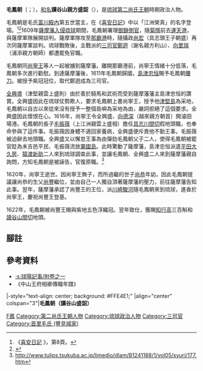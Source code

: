'''毛鳳朝'''（{{ryu|r=毛鳳朝|kn=モーブチョー|rm=Mō Buchō}}；{{bd|1556年||1632年||catIdx=M毛}}），[[和名|和名]]'''讀谷山親方盛韶'''（{{ryu|r=讀谷山 親方 盛韶|shin=読谷山 親方 盛韶|kn=ユンタンジャ ウェーカタ セーショー|rm=Yuntanja Ueekata Seeshō}}），是[[琉球國|琉球]][[第二尚氏王朝|第二尚氏王朝]]時期政治人物。

毛鳳朝是毛氏[[富川殿內|富川殿內]]第五世當主，在《[[喜安日記|喜安日記]]》中以「江洲榮真」的名字登場。<ref>《[http://www.tulips.tsukuba.ac.jp/limedio/dlam/B1241192/1/vol09/tsb/2113.htm 喜安日記] {{webarchive|url=https://web.archive.org/web/20120707212320/http://www.tulips.tsukuba.ac.jp/limedio/dlam/B1241192/1/vol09/tsb/2113.htm |date=2012-07-07 }}》，第8頁。</ref><ref>{{cite web |url=http://www.tulips.tsukuba.ac.jp/limedio/dlam/B1241186/1/vol03/naha/rekiho.txt |title=存档副本 |accessdate=2012-08-19 |deadurl=yes |archiveurl=https://web.archive.org/web/20080630093315/http://www.tulips.tsukuba.ac.jp/limedio/dlam/B1241186/1/vol03/naha/rekiho.txt |archivedate=2008-06-30 }}</ref>1609年[[薩摩入侵琉球|薩摩藩入侵琉球]]期間，毛鳳朝署理[[御鎖側官|御鎖側官]]，隨[[菊隱|菊隱]]前去[[運天港|運天港]]，與薩摩軍隊展開談判。薩摩軍隊攻至[[那霸港|那霸港]]時，隨攝政[[尚宏|尚宏]]（具志頭王子朝盛）再次同薩摩軍談判。琉球戰敗後，主戰派的[[三司官|三司官]][[鄭迵|鄭迵]]（謝名親方利山）、[[向里瑞|向里瑞]]（浦添親方朝師）都遭罷免官職。

毛鳳朝同[[尚寧王|尚寧王]]等人一起被擄到薩摩藩。離開那霸港前，尚寧王情緒十分低落，毛鳳朝多次進行勸慰。到達薩摩藩後，1611年毛鳳朝歸國，[[島津忠恒|島津忠恒]]賜予毛鳳朝[[腰刀|腰刀]]。被授予紫冠冠位，取代鄭迵成為三司官。

[[全興盛|全興盛]]（津堅親雲上盛則）由於善於騎馬和武術而受到薩摩藩藩主島津忠恒的讚賞。全興盛因此在琉球仗勢欺人，要求毛鳳朝上書尚寧王，授予他[[津堅島|津堅島]]為采地，毛鳳朝以自古以來從來沒有授予一整個島嶼為采地為由，嚴詞拒絕了這個要求。全興盛因此懷恨在心。1616年，尚寧王令全興盛、[[向德深|向德深]]（越來親方朝首）開濬田場港。毛鳳朝的長子[[毛振薇|毛振薇]]（上江洲親雲上盛相）擔任[[具志川間切|具志川間切]]假地頭職，也奉命參與了這件事。毛振薇因身體不適回家養病，全興盛便斥責他不勤王事。毛振薇被迫辭去地頭職。全興盛又以懈怠王事為由彈劾毛鳳朝父子二人，使得毛鳳朝被罷官貶為末吉邑平民、毛振薇流放[[粟國島|粟國島]]。此時驚動了薩摩藩，島津忠恒派遣[[平田大久房|平田大久房]]、[[猿渡新助|猿渡新助]]二人來到琉球調查此事，並讓毛鳳朝、全興盛二人來到薩摩藩親自詢問，方知毛鳳朝是被誣告，官復原職。<ref>http://www.tulips.tsukuba.ac.jp/limedio/dlam/B1241188/1/vol05/syuri/177.htm{{dead link|date=2018年3月 |bot=InternetArchiveBot |fix-attempted=yes }}</ref>

1620年，尚寧王逝世。因尚寧王無子，而所過繼的世子[[尚恭|尚恭]]年幼，因此毛鳳朝提議讓尚恭的生父[[尚豐|尚豐]]繼位，並由自己一人獨自頂著薩摩藩的壓力，前往薩摩藩告知此事。翌年，薩摩藩承認了尚豐王的王位，派[[川崎駿河|川崎駿河]]隨毛鳳朝來到琉球，進香於尚寧王，慶祝尚豐王登基。

1622年，毛鳳朝被尚豐王賜與紫地五色浮織冠。翌年致仕，獲賜[[知行|知行]][[石高|高]]三百斛和[[讀谷山間切|讀谷山間切]]地頭。

==腳註==
{{reflist}}
==參考資料==
*[[:s:球陽記事/附卷之一|:s:球陽記事/附卷之一]]
*《中山王府相卿傳職年譜》

{{start box}}
|-style="text-align: center; background: #FFE4E1;"
|align="center" colspan="3"|'''毛鳳朝（讀谷山盛韶）'''
{{s-before|[[鄭迵|鄭迵]]<br/>（謝名利山）}}
{{s-title|[[琉球國|琉球國]][[琉球三司官列表#丑日番|丑日番法司]]|1611年—1623年}}
{{s-after|[[孟歸仁|孟歸仁]]<br/>（今歸仁宗能）}}
{{end box}}
{{三司官}}

[[Category:毛姓|F鳳]]
[[Category:第二尚氏王朝人物|Category:第二尚氏王朝人物]]
[[Category:琉球政治人物|Category:琉球政治人物]]
[[Category:三司官|Category:三司官]]
[[Category:首里毛氏_(豐見城家)|Category:首里毛氏 (豐見城家)]]
